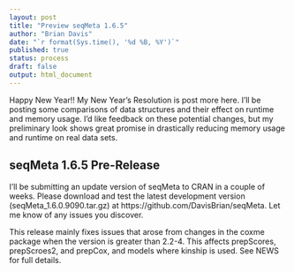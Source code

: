 ```yaml
---
layout: post
title: "Preview seqMeta 1.6.5"
author: "Brian Davis"
date: "`r format(Sys.time(), '%d %B, %Y')`"
published: true
status: process
draft: false
output: html_document
---
```


Happy New Year!!  My New Year's Resolution is post more here.  I'll be posting some comparisons of data structures and their effect on runtime and memory usage. I'd like feedback on these potential changes, but my preliminary look shows great promise in drastically reducing memory usage and runtime on real data sets.


## seqMeta 1.6.5 Pre-Release

I'll be submitting an update version of seqMeta to CRAN in a couple of weeks.  Please download and test the latest development version (seqMeta_1.6.0.9090.tar.gz) at https://github.com/DavisBrian/seqMeta.  Let me know of any issues you discover.  

This release mainly fixes issues that arose from changes in the coxme package when the version is greater than 2.2-4. This affects prepScores, prepScroes2, and prepCox, and models where kinship is used. See NEWS for full details.

